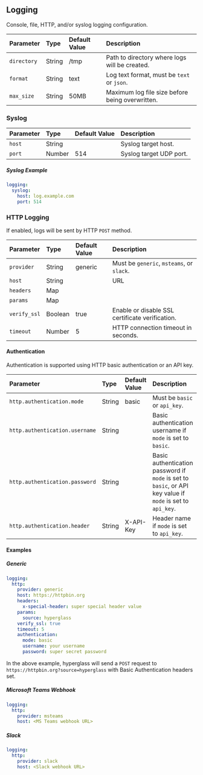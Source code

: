 ## Logging

Console, file, HTTP, and/or syslog logging configuration.

| Parameter   | Type   | Default Value | Description                                     |
| :---------- | :----- | :------------ | :---------------------------------------------- |
| `directory` | String | /tmp          | Path to directory where logs will be created.   |
| `format`    | String | text          | Log text format, must be `text` or `json`.      |
| `max_size`  | String | 50MB          | Maximum log file size before being overwritten. |

### Syslog

| Parameter | Type   | Default Value | Description             |
| :-------- | :----- | :------------ | :---------------------- |
| `host`    | String |               | Syslog target host.     |
| `port`    | Number | 514           | Syslog target UDP port. |

##### Syslog Example

```yaml filename="config.yaml"
logging:
  syslog:
    host: log.example.com
    port: 514
```

### HTTP Logging

If enabled, logs will be sent by HTTP `POST` method.

| Parameter    | Type    | Default Value | Description                                     |
| :----------- | :------ | :------------ | :---------------------------------------------- |
| `provider`   | String  | generic       | Must be `generic`, `msteams`, or `slack`.       |
| `host`       | String  |               | URL                                             |
| `headers`    | Map     |               |                                                 |
| `params`     | Map     |               |                                                 |
| `verify_ssl` | Boolean | true          | Enable or disable SSL certificate verification. |
| `timeout`    | Number  | 5             | HTTP connection timeout in seconds.             |

#### Authentication

Authentication is supported using HTTP basic authentication or an API key.

| Parameter                      | Type   | Default Value | Description                                                                                                |
| :----------------------------- | :----- | :------------ | :--------------------------------------------------------------------------------------------------------- |
| `http.authentication.mode`     | String | basic         | Must be `basic` or `api_key`.                                                                              |
| `http.authentication.username` | String |               | Basic authentication username if `mode` is set to `basic`.                                                 |
| `http.authentication.password` | String |               | Basic authentication password if `mode` is set to `basic`, or API key value if `mode` is set to `api_key`. |
| `http.authentication.header`   | String | X-API-Key     | Header name if `mode` is set to `api_key`.                                                                 |

#### Examples

##### Generic

```yaml filename="config.yaml"
logging:
  http:
    provider: generic
    host: https://httpbin.org
    headers:
      x-special-header: super special header value
    params:
      source: hyperglass
    verify_ssl: true
    timeout: 5
    authentication:
      mode: basic
      username: your username
      password: super secret password
```

In the above example, hyperglass will send a `POST` request to `https://httpbin.org?source=hyperglass` with Basic Authentication headers set.

##### Microsoft Teams Webhook

```yaml filename="config.yaml"
logging:
  http:
    provider: msteams
    host: <MS Teams webhook URL>
```

##### Slack

```yaml filename="config.yaml"
logging:
  http:
    provider: slack
    host: <Slack webhook URL>
```
